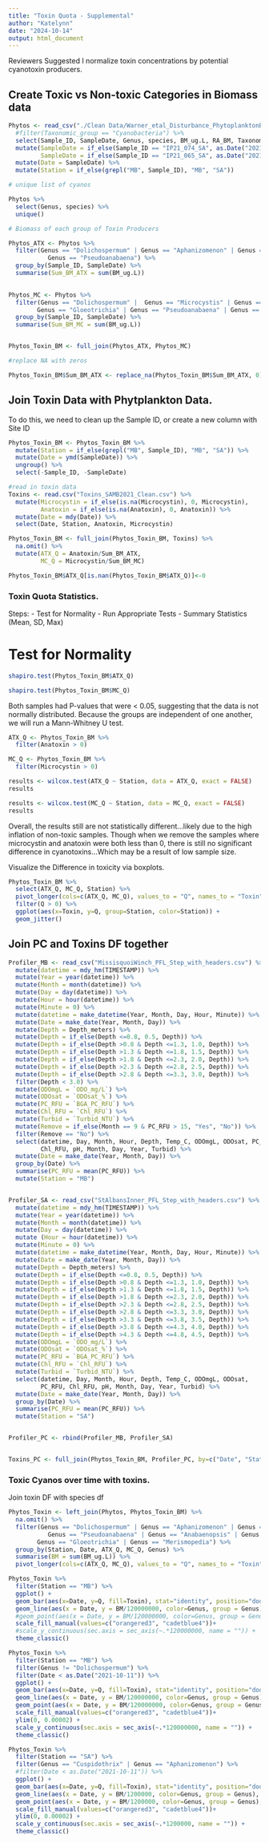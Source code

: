 ---
title: "Toxin Quota - Supplemental"
author: "Katelynn"
date: "2024-10-14"
output: html_document
---

Reviewers Suggested I normalize toxin concentrations by potential cyanotoxin producers. 

## Create Toxic vs Non-toxic Categories in Biomass data

```{r}
Phytos <- read_csv("./Clean Data/Warner_etal_Disturbance_PhytoplanktonBV.csv") %>%
  #filter(Taxonomic_group == "Cyanobacteria") %>%
  select(Sample_ID, SampleDate, Genus, species, BM_ug.L, RA_BM, Taxonomic_group) %>%
  mutate(SampleDate = if_else(Sample_ID == "IP21_074_SA", as.Date("2021-08-26"), SampleDate),
         SampleDate = if_else(Sample_ID == "IP21_065_SA", as.Date("2021-08-13"), SampleDate)) %>%
  mutate(Date = SampleDate) %>%
  mutate(Station = if_else(grepl("MB", Sample_ID), "MB", "SA"))

# unique list of cyanos

Phytos %>%
  select(Genus, species) %>%
  unique()

# Biomass of each group of Toxin Producers

Phytos_ATX <- Phytos %>%
  filter(Genus == "Dolichospermum" | Genus == "Aphanizomenon" | Genus == "Cuspidothrix" | Genus == "Microcystis" |
           Genus == "Pseudoanabaena") %>%
  group_by(Sample_ID, SampleDate) %>%
  summarise(Sum_BM_ATX = sum(BM_ug.L))
  

Phytos_MC <- Phytos %>%
  filter(Genus == "Dolichospermum" |  Genus == "Microcystis" | Genus == "Anabaenopsis" | Genus == "Aphanocapsa" | Genus == "Calothrix" | 
        Genus == "Gloeotrichia" | Genus == "Pseudoanabaena" | Genus == "Merismopedia") %>%
  group_by(Sample_ID, SampleDate) %>%
  summarise(Sum_BM_MC = sum(BM_ug.L))


Phytos_Toxin_BM <- full_join(Phytos_ATX, Phytos_MC)

#replace NA with zeros

Phytos_Toxin_BM$Sum_BM_ATX <- replace_na(Phytos_Toxin_BM$Sum_BM_ATX, 0)
```

## Join Toxin Data with Phytplankton Data. 

To do this, we need to clean up the Sample ID, or create a new column with Site ID 

```{r}
Phytos_Toxin_BM <- Phytos_Toxin_BM %>%
  mutate(Station = if_else(grepl("MB", Sample_ID), "MB", "SA")) %>%
  mutate(Date = ymd(SampleDate)) %>%
  ungroup() %>%
  select(-Sample_ID, -SampleDate)

#read in toxin data
Toxins <- read.csv("Toxins_SAMB2021_Clean.csv") %>%
  mutate(Microcystin = if_else(is.na(Microcystin), 0, Microcystin),
         Anatoxin = if_else(is.na(Anatoxin), 0, Anatoxin)) %>%
  mutate(Date = mdy(Date)) %>%
  select(Date, Station, Anatoxin, Microcystin)

Phytos_Toxin_BM <- full_join(Phytos_Toxin_BM, Toxins) %>%
  na.omit() %>%
  mutate(ATX_Q = Anatoxin/Sum_BM_ATX,
         MC_Q = Microcystin/Sum_BM_MC) 

Phytos_Toxin_BM$ATX_Q[is.nan(Phytos_Toxin_BM$ATX_Q)]<-0

```


### Toxin Quota Statistics.

Steps: 
- Test for Normality
- Run Appropriate Tests
- Summary Statistics (Mean, SD, Max)


# Test for Normality
```{r}

shapiro.test(Phytos_Toxin_BM$ATX_Q)

shapiro.test(Phytos_Toxin_BM$MC_Q)

```
Both samples had P-values that were < 0.05, suggesting that the data is not normally distributed. Because the groups are independent of one another, we will run a Mann-Whitney U test.

```{r}
ATX_Q <- Phytos_Toxin_BM %>%
  filter(Anatoxin > 0)

MC_Q <- Phytos_Toxin_BM %>%
  filter(Microcystin > 0)

results <- wilcox.test(ATX_Q ~ Station, data = ATX_Q, exact = FALSE)
results

results <- wilcox.test(MC_Q ~ Station, data = MC_Q, exact = FALSE)
results

```

Overall, the results still are not statistically different...likely due to the high inflation of non-toxic samples. Though when we remove the samples where microcystin and anatoxin were both less than 0, there is still no significant difference in cyanotoxins...Which may be a result of low sample size. 


Visualize the Difference in toxicity via boxplots. 

```{r}
Phytos_Toxin_BM %>%
  select(ATX_Q, MC_Q, Station) %>%
  pivot_longer(cols=c(ATX_Q, MC_Q), values_to = "Q", names_to = "Toxin") %>%
  filter(Q > 0) %>%
  ggplot(aes(x=Toxin, y=Q, group=Station, color=Station)) +
  geom_jitter()

```
## Join PC and Toxins DF together

```{r}
Profiler_MB <- read_csv("MissisquoiWinch_PFL_Step_with_headers.csv") %>%
  mutate(datetime = mdy_hm(TIMESTAMP)) %>%
  mutate(Year = year(datetime)) %>%
  mutate(Month = month(datetime)) %>%
  mutate(Day = day(datetime)) %>%
  mutate(Hour = hour(datetime)) %>%
  mutate(Minute = 0) %>%
  mutate(datetime = make_datetime(Year, Month, Day, Hour, Minute)) %>%
  mutate(Date = make_date(Year, Month, Day)) %>%
  mutate(Depth = Depth_meters) %>%
  mutate(Depth = if_else(Depth <=0.8, 0.5, Depth)) %>%
  mutate(Depth = if_else(Depth >0.8 & Depth <=1.3, 1.0, Depth)) %>%
  mutate(Depth = if_else(Depth >1.3 & Depth <=1.8, 1.5, Depth)) %>%
  mutate(Depth = if_else(Depth >1.8 & Depth <=2.3, 2.0, Depth)) %>%
  mutate(Depth = if_else(Depth >2.3 & Depth <=2.8, 2.5, Depth)) %>%
  mutate(Depth = if_else(Depth >2.8 & Depth <=3.3, 3.0, Depth)) %>%
  filter(Depth < 3.0) %>%
  mutate(ODOmgL = `ODO_mg/L`) %>%
  mutate(ODOsat = `ODOsat_%`) %>%
  mutate(PC_RFU = `BGA_PC_RFU`) %>%
  mutate(Chl_RFU = `Chl_RFU`) %>%
  mutate(Turbid = `Turbid_NTU`) %>%
  mutate(Remove = if_else(Month == 9 & PC_RFU > 15, "Yes", "No")) %>%
  filter(Remove == "No") %>%
  select(datetime, Day, Month, Hour, Depth, Temp_C, ODOmgL, ODOsat, PC_RFU,
         Chl_RFU, pH, Month, Day, Year, Turbid) %>%
  mutate(Date = make_date(Year, Month, Day)) %>%
  group_by(Date) %>%
  summarise(PC_RFU = mean(PC_RFU)) %>%
  mutate(Station = "MB") 


Profiler_SA <- read_csv("StAlbansInner_PFL_Step_with_headers.csv") %>%
  mutate(datetime = mdy_hm(TIMESTAMP)) %>%
  mutate(Year = year(datetime)) %>%
  mutate(Month = month(datetime)) %>%
  mutate(Day = day(datetime)) %>%
  mutate (Hour = hour(datetime)) %>%
  mutate(Minute = 0) %>%
  mutate(datetime = make_datetime(Year, Month, Day, Hour, Minute)) %>%
  mutate(Date = make_date(Year, Month, Day)) %>%
  mutate(Depth = Depth_meters) %>%
  mutate(Depth = if_else(Depth <=0.8, 0.5, Depth)) %>%
  mutate(Depth = if_else(Depth >0.8 & Depth <=1.3, 1.0, Depth)) %>%
  mutate(Depth = if_else(Depth >1.3 & Depth <=1.8, 1.5, Depth)) %>%
  mutate(Depth = if_else(Depth >1.8 & Depth <=2.3, 2.0, Depth)) %>%
  mutate(Depth = if_else(Depth >2.3 & Depth <=2.8, 2.5, Depth)) %>%
  mutate(Depth = if_else(Depth >2.8 & Depth <=3.3, 3.0, Depth)) %>%
  mutate(Depth = if_else(Depth >3.3 & Depth <=3.8, 3.5, Depth)) %>%
  mutate(Depth = if_else(Depth >3.8 & Depth <=4.3, 4.0, Depth)) %>%
  mutate(Depth = if_else(Depth >4.3 & Depth <=4.8, 4.5, Depth)) %>%
  mutate(ODOmgL = `ODO_mg/L`) %>%
  mutate(ODOsat = `ODOsat_%`) %>%
  mutate(PC_RFU = `BGA_PC_RFU`) %>%
  mutate(Chl_RFU = `Chl_RFU`) %>%
  mutate(Turbid = `Turbid_NTU`) %>%
  select(datetime, Day, Month, Hour, Depth, Temp_C, ODOmgL, ODOsat, 
         PC_RFU, Chl_RFU, pH, Month, Day, Year, Turbid) %>%
  mutate(Date = make_date(Year, Month, Day)) %>%
  group_by(Date) %>%
  summarise(PC_RFU = mean(PC_RFU)) %>%
  mutate(Station = "SA")


Profiler_PC <- rbind(Profiler_MB, Profiler_SA)


Toxins_PC <- full_join(Phytos_Toxin_BM, Profiler_PC, by=c("Date", "Station"))

```


### Toxic Cyanos over time with toxins.

Join toxin DF with species df

```{r}
Phytos_Toxin <- left_join(Phytos, Phytos_Toxin_BM) %>%
  na.omit() %>%
  filter(Genus == "Dolichospermum" | Genus == "Aphanizomenon" | Genus == "Cuspidothrix" | Genus == "Microcystis" |
           Genus == "Pseudoanabaena" | Genus == "Anabaenopsis" | Genus == "Aphanocapsa" | Genus == "Calothrix" | 
        Genus == "Gloeotrichia" | Genus == "Merismopedia") %>%
  group_by(Station, Date, ATX_Q, MC_Q, Genus) %>%
  summarise(BM = sum(BM_ug.L)) %>%
  pivot_longer(cols=c(ATX_Q, MC_Q), values_to = "Q", names_to = "Toxin")

Phytos_Toxin %>%
  filter(Station == "MB") %>%
  ggplot() +
  geom_bar(aes(x=Date, y=Q, fill=Toxin), stat="identity", position="dodge", width=4, alpha=.4) +
  geom_line(aes(x = Date, y = BM/120000000, color=Genus, group = Genus), size = 0.5) + 
  #geom_point(aes(x = Date, y = BM/120000000, color=Genus, group = Genus), size = 0.5) + 
  scale_fill_manual(values=c("orangered3", "cadetblue4"))+
  #scale_y_continuous(sec.axis = sec_axis(~.*120000000, name = "")) +
  theme_classic() 

Phytos_Toxin %>%
  filter(Station == "MB") %>%
  filter(Genus != "Dolichospermum") %>%
  filter(Date < as.Date("2021-10-11")) %>%
  ggplot() +
  geom_bar(aes(x=Date, y=Q, fill=Toxin), stat="identity", position="dodge", alpha=0.15) +
  geom_line(aes(x = Date, y = BM/120000000, color=Genus, group = Genus), size = 0.5) + 
  geom_point(aes(x = Date, y = BM/120000000, color=Genus, group = Genus), size = 0.5) + 
  scale_fill_manual(values=c("orangered3", "cadetblue4"))+
  ylim(0, 0.00002) +
  scale_y_continuous(sec.axis = sec_axis(~.*120000000, name = "")) +
  theme_classic()

Phytos_Toxin %>%
  filter(Station == "SA") %>%
  filter(Genus == "Cuspidothrix" | Genus == "Aphanizomenon") %>%
  #filter(Date < as.Date("2021-10-11")) %>%
  ggplot() +
  geom_bar(aes(x=Date, y=Q, fill=Toxin), stat="identity", position="dodge", alpha=0.15) +
  geom_line(aes(x = Date, y = BM/1200000, color=Genus, group = Genus), size = 0.5) + 
  geom_point(aes(x = Date, y = BM/1200000, color=Genus, group = Genus), size = 0.5) + 
  scale_fill_manual(values=c("orangered3", "cadetblue4"))+
  ylim(0, 0.00002) +
  scale_y_continuous(sec.axis = sec_axis(~.*1200000, name = "")) +
  theme_classic()


```